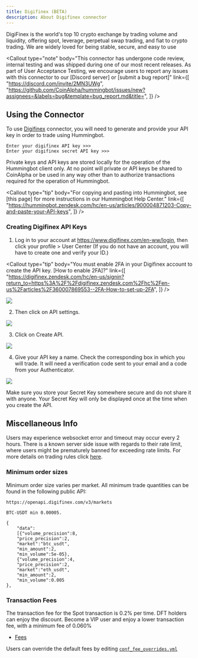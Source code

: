 ```yaml
---
title: Digifinex (BETA)
description: About Digifinex connector
---
```



DigiFinex is the world's top 10 crypto exchange by trading volume and liquidity, offering spot, leverage, perpetual swap trading, and fiat to crypto trading. We are widely loved for being stable, secure, and easy to use

<Callout
  type="note"
  body="This connector has undergone code review, internal testing and was shipped during one of our most recent releases. As part of User Acceptance Testing, we encourage users to report any issues with this connector to our [Discord server] or [submit a bug report]"
  link={[
    "https://discord.com/invite/2MN3UWg",
    "https://github.com/CoinAlpha/hummingbot/issues/new?assignees=&labels=bug&template=bug_report.md&title=",
  ]}
/>

## Using the Connector

To use [Digifinex](https://www.digifinex.com/en-ww/login) connector, you will need to generate and provide your API key in order to trade using Hummingbot.

```
Enter your digifinex API key >>>
Enter your digifinex secret API key >>>
```

Private keys and API keys are stored locally for the operation of the Hummingbot client only. At no point will private or API keys be shared to CoinAlpha or be used in any way other than to authorize transactions required for the operation of Hummingbot.

<Callout
  type="tip"
  body="For copying and pasting into Hummingbot, see [this page] for more instructions in our Hummingbot Help Center."
  link={[
    "https://hummingbot.zendesk.com/hc/en-us/articles/900004871203-Copy-and-paste-your-API-keys",
  ]}
/>

### Creating Digifinex API Keys

1. Log in to your account at https://www.digifinex.com/en-ww/login, then click your profile > User Center (If you do not have an account, you will have to create one and verify your ID.)

<Callout
  type="tip"
  body="You must enable 2FA in your Digifinex account to create the API key. [How to enable 2FA]?"
  link={[
    "https://digifinex.zendesk.com/hc/en-us/signin?return_to=https%3A%2F%2Fdigifinex.zendesk.com%2Fhc%2Fen-us%2Farticles%2F360007869553--2FA-How-to-set-up-2FA",
  ]}
/>

![](/img/digifinex-account.png)

2. Then click on API settings.

![](/img/digifinex-api-settings.png)

3. Click on Create API.

![](/img/digifinex-create-api.png)

4. Give your API key a name. Check the corresponding box in which you will trade. It will need a verification code sent to your email and a code from your Authenticator.

![](/img/digifinex-api.png)

Make sure you store your Secret Key somewhere secure and do not share it with anyone. Your Secret Key will only be displayed once at the time when you create the API.

<Callout
  type="warning"
  body="If you lose your Secret Key, you can delete the API and create a new one. However, it will be impossible to reuse the same API."
/>

## Miscellaneous Info

Users may experience websocket error and timeout may occur every 2 hours. There is a known server side issue with regards to their rate limit, where users might be prematurely banned for exceeding rate limits. For more details on trading rules click [here](https://docs.digifinex.com/en-ww/v3/#digifinex-api-trading-rules).

### Minimum order sizes

Minimum order size varies per market. All minimum trade quantities can be found in the following public API:

```
https://openapi.digifinex.com/v3/markets
```

`BTC-USDT min 0.00005.`

```
{
    "data":
    [{"volume_precision":8,
    "price_precision":2,
    "market":"btc_usdt",
    "min_amount":2,
    "min_volume":5e-05},
    {"volume_precision":4,
    "price_precision":2,
    "market":"eth_usdt",
    "min_amount":2,
    "min_volume":0.005
},

```

### Transaction Fees

The transaction fee for the Spot transaction is 0.2% per time. DFT holders can enjoy the discount. Become a VIP user and enjoy a lower transaction fee, with a minimum fee of 0.060%

- [Fees](https://digifinex.zendesk.com/hc/en-us/articles/360000328422--Contract-List-Fees)

Users can override the default fees by editing [`conf_fee_overrides.yml`](https://docs.hummingbot.io/operation/adv-command-ref/#fee-override)
